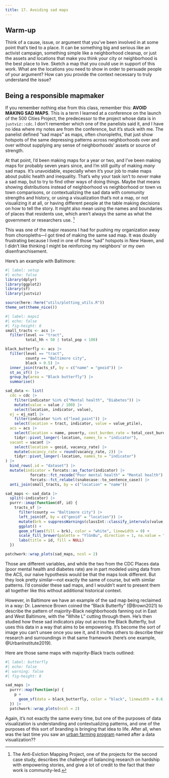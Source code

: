 ```yaml
---
title: 17. Avoiding sad maps
---
```


## Warm-up

Think of a cause, issue, or argument that you've been involved in at some point that's tied to a place. It can be something big and serious like an activist campaign, something simple like a neighborhood cleanup, or just the assets and locations that make you think your city or neighborhood is the best place to live. Sketch a map that you could use in support of this work. What are the locations you need to show in order to persuade people of your argument? How can you provide the context necessary to truly understand the issue?


## Being a responsible mapmaker

If you remember nothing else from this class, remember this: **AVOID MAKING SAD MAPS**. This is a term I learned at a conference on the launch of the 500 Cities Project, the predecessor to the project whose data is in `justviz::cdc`. I don't remember which one of the panelists said it, and I have no idea where my notes are from the conference, but it's stuck with me. The panelist defined "sad maps" as maps, often choropleths, that just show hotspots of the same depressing patterns across neighborhoods over and over without supplying any sense of neighborhoods' assets or source of strength.

At that point, I'd been making maps for a year or two, and I've been making maps for probably seven years since, and I'm still guilty of making *many* sad maps. It's unavoidable, especially when it's your job to make maps about public health and inequality. That's why your task isn't to *never* make a sad map, but to try to find other ways of doing things. Maybe that means showing distributions instead of neighborhood vs neighborhood or town vs town comparisons, or contextualizing the sad data with community strengths and history, or using a visualization that's not a map, or not visualizing it at all, or having different people at the table making decisions on how to tell the story. It might also mean using the names and boundaries of places that residents use, which aren't always the same as what the government or researchers use. ^[The Anti-Eviction Mapping Project, one of the projects for the second case study, describes the challenge of balancing research on hardship with empowering stories, and give a lot of credit to the fact that their work is community-led.]

This was one of the major reasons I had for pushing my organization away from choropleths---I got tired of making the same sad map. It was doubly frustrating because I lived in one of those "sad" hotspots in New Haven, and I didn't like thinking I might be reinforcing my neighbors' or my own disenfranchisement.

Here's an example with Baltimore:

```r
#| label: setup
#| echo: false
library(dplyr)
library(ggplot2)
library(sf)
library(justviz)

source(here::here("utils/plotting_utils.R"))
theme_set(theme_nice())
```


```r
#| label: maps1
#| echo: false
#| fig-height: 8 
small_tracts <- acs |>
  filter(level == "tract",
         total_hh < 50 | total_pop < 100)

black_butterfly <- acs |>
  filter(level == "tract",
         county == "Baltimore city",
         black > 0.5) |>
  inner_join(tracts_sf, by = c("name" = "geoid")) |>
  st_as_sf() |>
  group_by(area = "Black butterfly") |>
  summarise()

sad_data <- list(
  cdc = cdc |>
    filter(indicator %in% c("Mental health", "Diabetes")) |>
    mutate(value = value / 100) |>
    select(location, indicator, value),
  ej = ej_natl |>
    filter(indicator %in% c("lead_paint")) |>
    select(location = tract, indicator, value = value_ptile),
  acs = acs |>
    select(location = name, poverty, cost_burden_rate = total_cost_burden) |>
    tidyr::pivot_longer(-location, names_to = "indicator"),
  vacant = vacant |>
    select(location = geoid, vacancy_rate) |>
    mutate(vacancy_rate = round(vacancy_rate, 2)) |>
    tidyr::pivot_longer(-location, names_to = "indicator")
) |>
  bind_rows(.id = "dataset") |>
  mutate(indicator = forcats::as_factor(indicator) |>
           forcats::fct_recode("Poor mental health" = "Mental health") |>
           forcats::fct_relabel(snakecase::to_sentence_case)) |>
  anti_join(small_tracts, by = c("location" = "name"))

sad_maps <- sad_data |>
  split(~indicator) |>
  purrr::imap(function(df, id) {
    tracts_sf |>
      filter(county == "Baltimore city") |>
      left_join(df, by = c("geoid" = "location")) |>
      mutate(brk = suppressWarnings(classInt::classify_intervals(value, n = 5, style = "quantile"))) |>
      ggplot() +
      geom_sf(aes(fill = brk), color = "white", linewidth = 0) +
      scale_fill_brewer(palette = "YlGnBu", direction = 1, na.value = "gray80") +
      labs(title = id, fill = NULL) 
  })

patchwork::wrap_plots(sad_maps, ncol = 2)
```

Those are different variables, and while the two from the CDC Places data (poor mental health and diabetes rate) are in part modeled using data from the ACS, our naive hypothesis would be that the maps look different. But they look pretty similar---not exactly the same of course, but with similar patterns. I'd consider these sad maps, and I wouldn't want to present them all together like this without additional historical context.

However, in Baltimore we have an example of the sad map being reclaimed in a way: Dr. Lawrence Brown coined the "Black Butterfly" (@Brown2021) to describe the pattern of majority-Black neighborhoods fanning out in East and West Baltimore, with the "White L" cutting through them. He's then studied how these sad indicators play out across the Black Butterfly, but uses this data in a way that aims to be empowering. It's become the sort of image you can't unsee once you see it, and it invites others to describe their research and surroundings in that same framework (here's one example, @UrbanInstitute2019).

Here are those same maps with majority-Black tracts outlined:

```r
#| label: butterfly
#| echo: false
#| warning: false
#| fig-height: 8

sad_maps |>
  purrr::map(function(p) {
    p +
      geom_sf(data = black_butterfly, color = "black", linewidth = 0.6, fill = NA) 
  }) |>
  patchwork::wrap_plots(ncol = 2)
```

Again, it's not exactly the same every time, but one of the purposes of data visualization is understanding and contextualizing patterns, and one of the purposes of this sort of branding is bringing that idea to life. After all, when was the last time you saw an [urban farming program](https://farmalliancebaltimore.org/theacademy/) named after a data visualization??

